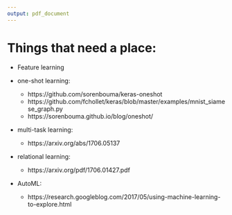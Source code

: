 ```yaml
---
output: pdf_document
---
```


# Things that need a place:

+ Feature learning

+ one-shot learning:

    + https://github.com/sorenbouma/keras-oneshot
    + https://github.com/fchollet/keras/blob/master/examples/mnist_siamese_graph.py
    + https://sorenbouma.github.io/blog/oneshot/
    
+ multi-task learning:

    + https://arxiv.org/abs/1706.05137
    
+ relational learning: 

    + https://arxiv.org/pdf/1706.01427.pdf

+ AutoML:

    + https://research.googleblog.com/2017/05/using-machine-learning-to-explore.html
